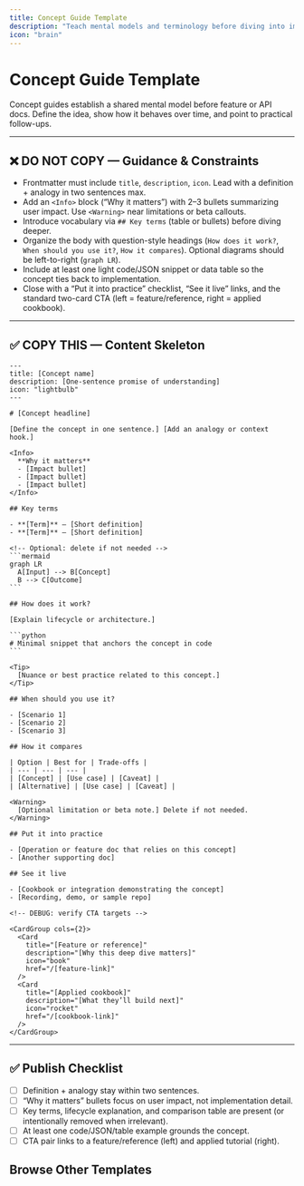 ```yaml
---
title: Concept Guide Template
description: "Teach mental models and terminology before diving into implementation."
icon: "brain"
---
```


# Concept Guide Template

Concept guides establish a shared mental model before feature or API docs. Define the idea, show how it behaves over time, and point to practical follow-ups.

---

## ❌ DO NOT COPY — Guidance & Constraints
- Frontmatter must include `title`, `description`, `icon`. Lead with a definition + analogy in two sentences max.
- Add an `<Info>` block (“Why it matters”) with 2–3 bullets summarizing user impact. Use `<Warning>` near limitations or beta callouts.
- Introduce vocabulary via `## Key terms` (table or bullets) before diving deeper.
- Organize the body with question-style headings (`How does it work?`, `When should you use it?`, `How it compares`). Optional diagrams should be left-to-right (`graph LR`).
- Include at least one light code/JSON snippet or data table so the concept ties back to implementation.
- Close with a “Put it into practice” checklist, “See it live” links, and the standard two-card CTA (left = feature/reference, right = applied cookbook).

---

## ✅ COPY THIS — Content Skeleton

````mdx
---
title: [Concept name]
description: [One-sentence promise of understanding]
icon: "lightbulb"
---

# [Concept headline]

[Define the concept in one sentence.] [Add an analogy or context hook.]

<Info>
  **Why it matters**
  - [Impact bullet]
  - [Impact bullet]
  - [Impact bullet]
</Info>

## Key terms

- **[Term]** – [Short definition]
- **[Term]** – [Short definition]

<!-- Optional: delete if not needed -->
```mermaid
graph LR
  A[Input] --> B[Concept]
  B --> C[Outcome]
```

## How does it work?

[Explain lifecycle or architecture.]

```python
# Minimal snippet that anchors the concept in code
```

<Tip>
  [Nuance or best practice related to this concept.]
</Tip>

## When should you use it?

- [Scenario 1]
- [Scenario 2]
- [Scenario 3]

## How it compares

| Option | Best for | Trade-offs |
| --- | --- | --- |
| [Concept] | [Use case] | [Caveat] |
| [Alternative] | [Use case] | [Caveat] |

<Warning>
  [Optional limitation or beta note.] Delete if not needed.
</Warning>

## Put it into practice

- [Operation or feature doc that relies on this concept]
- [Another supporting doc]

## See it live

- [Cookbook or integration demonstrating the concept]
- [Recording, demo, or sample repo]

<!-- DEBUG: verify CTA targets -->

<CardGroup cols={2}>
  <Card
    title="[Feature or reference]"
    description="[Why this deep dive matters]"
    icon="book"
    href="/[feature-link]"
  />
  <Card
    title="[Applied cookbook]"
    description="[What they’ll build next]"
    icon="rocket"
    href="/[cookbook-link]"
  />
</CardGroup>
````

---

## ✅ Publish Checklist
- [ ] Definition + analogy stay within two sentences.
- [ ] “Why it matters” bullets focus on user impact, not implementation detail.
- [ ] Key terms, lifecycle explanation, and comparison table are present (or intentionally removed when irrelevant).
- [ ] At least one code/JSON/table example grounds the concept.
- [ ] CTA pair links to a feature/reference (left) and applied tutorial (right).

## Browse Other Templates

<CardGroup cols={3}>
  <Card
    title="Quickstart"
    description="Install → Configure → Add → Search → Delete."
    icon="rocket"
    href="/templates/quickstart_template"
  />
  <Card
    title="Operation Guide"
    description="Single task walkthrough with verification checkpoints."
    icon="circle-check"
    href="/templates/operation_guide_template"
  />
  <Card
    title="Feature Guide"
    description="Explain when and why to use a capability, not just the API."
    icon="sparkles"
    href="/templates/feature_guide_template"
  />
  <Card
    title="Concept Guide"
    description="Define mental models, key terms, and diagrams."
    icon="brain"
    href="/templates/concept_guide_template"
  />
  <Card
    title="Integration Guide"
    description="Configure Mem0 alongside third-party tools."
    icon="plug"
    href="/templates/integration_guide_template"
  />
  <Card
    title="Cookbook"
    description="Narrative, end-to-end walkthroughs."
    icon="book-open"
    href="/templates/cookbook_template"
  />
  <Card
    title="API Reference"
    description="Endpoint specifics with dual-language examples."
    icon="code"
    href="/templates/api_reference_template"
  />
  <Card
    title="Parameters Reference"
    description="Accepted fields, defaults, and misuse fixes."
    icon="list"
    href="/templates/parameters_reference_template"
  />
  <Card
    title="Migration Guide"
    description="Plan → migrate → validate with rollback."
    icon="arrow-right"
    href="/templates/migration_guide_template"
  />
  <Card
    title="Release Notes"
    description="Ship highlights and required CTAs."
    icon="megaphone"
    href="/templates/release_notes_template"
  />
  <Card
    title="Troubleshooting Playbook"
    description="Symptom → diagnose → fix."
    icon="life-buoy"
    href="/templates/troubleshooting_playbook_template"
  />
  <Card
    title="Section Overview"
    description="Landing pages with card grids and CTA pair."
    icon="grid"
    href="/templates/section_overview_template"
  />
</CardGroup>

<CardGroup cols={2}>
  <Card
    title="Contribution Hub"
    description="Review the authoring workflow and linked templates."
    icon="clipboard-list"
    href="/platform/contribute"
  />
  <Card
    title="Docs Home"
    description="Return to the platform overview once you’re done."
    icon="compass"
    href="/platform/overview"
  />
</CardGroup>
